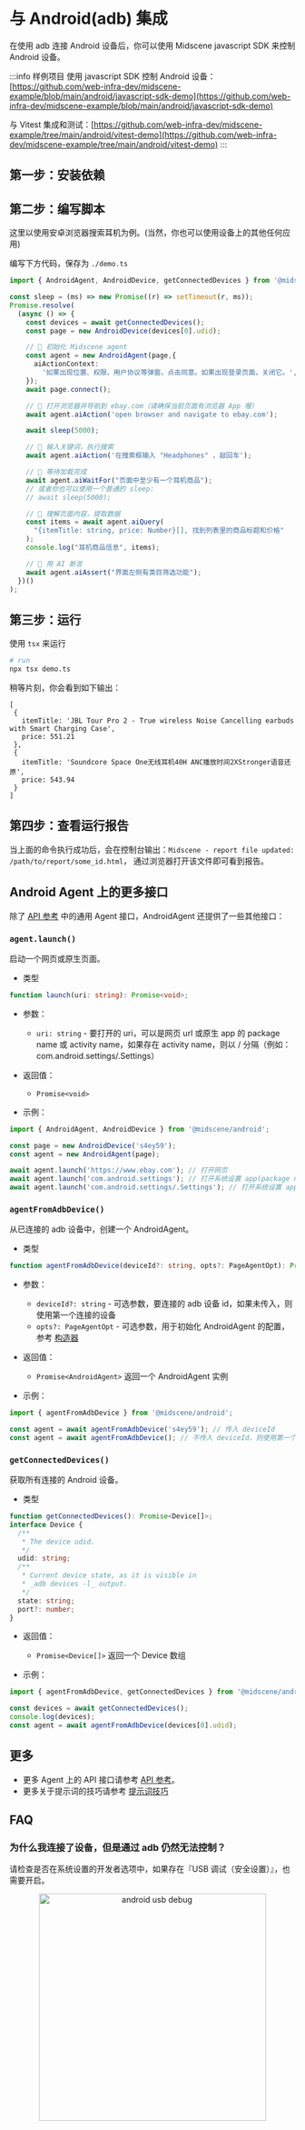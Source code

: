 
# 与 Android(adb) 集成

在使用 adb 连接 Android 设备后，你可以使用 Midscene javascript SDK 来控制 Android 设备。


:::info 样例项目
使用 javascript SDK 控制 Android 设备：[https://github.com/web-infra-dev/midscene-example/blob/main/android/javascript-sdk-demo](https://github.com/web-infra-dev/midscene-example/blob/main/android/javascript-sdk-demo)

与 Vitest 集成和测试：[https://github.com/web-infra-dev/midscene-example/tree/main/android/vitest-demo](https://github.com/web-infra-dev/midscene-example/tree/main/android/vitest-demo)
:::

<PrepareAndroid />

<SetupEnv />


## 第一步：安装依赖

<PackageManagerTabs command="install @midscene/android --save-dev" />

## 第二步：编写脚本

这里以使用安卓浏览器搜索耳机为例。(当然，你也可以使用设备上的其他任何应用)

编写下方代码，保存为 `./demo.ts`

```typescript title="./demo.ts"
import { AndroidAgent, AndroidDevice, getConnectedDevices } from '@midscene/android';

const sleep = (ms) => new Promise((r) => setTimeout(r, ms));
Promise.resolve(
  (async () => {
    const devices = await getConnectedDevices();
    const page = new AndroidDevice(devices[0].udid);

    // 👀 初始化 Midscene agent
    const agent = new AndroidAgent(page,{
      aiActionContext:
        '如果出现位置、权限、用户协议等弹窗，点击同意。如果出现登录页面，关闭它。',
    });
    await page.connect();

    // 👀 打开浏览器并导航到 ebay.com（请确保当前页面有浏览器 App 喔）
    await agent.aiAction('open browser and navigate to ebay.com');

    await sleep(5000);

    // 👀 输入关键词，执行搜索
    await agent.aiAction('在搜索框输入 "Headphones" ，敲回车');

    // 👀 等待加载完成
    await agent.aiWaitFor("页面中至少有一个耳机商品");
    // 或者你也可以使用一个普通的 sleep:
    // await sleep(5000);

    // 👀 理解页面内容，提取数据
    const items = await agent.aiQuery(
      "{itemTitle: string, price: Number}[], 找到列表里的商品标题和价格"
    );
    console.log("耳机商品信息", items);

    // 👀 用 AI 断言
    await agent.aiAssert("界面左侧有类目筛选功能");
  })()
);

```

## 第三步：运行

使用 `tsx` 来运行

```bash
# run
npx tsx demo.ts
```

稍等片刻，你会看到如下输出：

```log
[
 {
   itemTitle: 'JBL Tour Pro 2 - True wireless Noise Cancelling earbuds with Smart Charging Case',
   price: 551.21
 },
 {
   itemTitle: 'Soundcore Space One无线耳机40H ANC播放时间2XStronger语音还原',
   price: 543.94
 }
]
```

## 第四步：查看运行报告

当上面的命令执行成功后，会在控制台输出：`Midscene - report file updated: /path/to/report/some_id.html`， 通过浏览器打开该文件即可看到报告。

## Android Agent 上的更多接口

除了 [API 参考](./API) 中的通用 Agent 接口，AndroidAgent 还提供了一些其他接口：

### `agent.launch()`

启动一个网页或原生页面。

* 类型

```typescript
function launch(uri: string): Promise<void>;
```

* 参数：
  * `uri: string` - 要打开的 uri，可以是网页 url 或原生 app 的 package name 或 activity name，如果存在 activity name，则以 / 分隔（例如：com.android.settings/.Settings）

* 返回值：
  * `Promise<void>`

* 示例：

```typescript
import { AndroidAgent, AndroidDevice } from '@midscene/android';

const page = new AndroidDevice('s4ey59');
const agent = new AndroidAgent(page);

await agent.launch('https://www.ebay.com'); // 打开网页
await agent.launch('com.android.settings'); // 打开系统设置 app(package name)
await agent.launch('com.android.settings/.Settings'); // 打开系统设置 app(package name) 的 .Settings(activity name) 页面
```

### `agentFromAdbDevice()`

从已连接的 adb 设备中，创建一个 AndroidAgent。

* 类型

```typescript
function agentFromAdbDevice(deviceId?: string, opts?: PageAgentOpt): Promise<AndroidAgent>;
```

* 参数：
  * `deviceId?: string` - 可选参数，要连接的 adb 设备 id，如果未传入，则使用第一个连接的设备
  * `opts?: PageAgentOpt` - 可选参数，用于初始化 AndroidAgent 的配置，参考 [构造器](./API)

* 返回值：
  * `Promise<AndroidAgent>` 返回一个 AndroidAgent 实例

* 示例：

```typescript
import { agentFromAdbDevice } from '@midscene/android';

const agent = await agentFromAdbDevice('s4ey59'); // 传入 deviceId
const agent = await agentFromAdbDevice(); // 不传入 deviceId，则使用第一个连接的设备
```

### `getConnectedDevices()`

获取所有连接的 Android 设备。

* 类型

```typescript 
function getConnectedDevices(): Promise<Device[]>;
interface Device {
  /**
   * The device udid.
   */
  udid: string;
  /**
   * Current device state, as it is visible in
   * _adb devices -l_ output.
   */
  state: string;
  port?: number;
}
```

* 返回值：
  * `Promise<Device[]>` 返回一个 Device 数组

* 示例：

```typescript
import { agentFromAdbDevice, getConnectedDevices } from '@midscene/android'

const devices = await getConnectedDevices();
console.log(devices);
const agent = await agentFromAdbDevice(devices[0].udid);
```

## 更多

* 更多 Agent 上的 API 接口请参考 [API 参考](./API)。
* 更多关于提示词的技巧请参考 [提示词技巧](./prompting-tips)

## FAQ

### 为什么我连接了设备，但是通过 adb 仍然无法控制？

请检查是否在系统设置的开发者选项中，如果存在『USB 调试（安全设置）』，也需要开启。

<p align="center">
  <img src="/android-usb-debug.png" alt="android usb debug" width="400"/>
</p>
